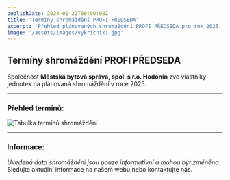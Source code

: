 ```yaml
---
publishDate: 2024-01-22T00:00:00Z
title: 'Termíny shromáždění PROFI PŘEDSEDA'
excerpt: 'Přehled plánovaných shromáždění PROFI PŘEDSEDA pro rok 2025, organizovaných společností Městská bytová správa Hodonín.'
image: '/assets/images/vykricnik1.jpg'
---
```


## Termíny shromáždění PROFI PŘEDSEDA

Společnost **Městská bytová správa, spol. s r.o. Hodonín** zve vlastníky jednotek na plánovaná shromáždění v roce 2025.

---

### Přehled termínů:

![Tabulka termínů shromáždění](/assets/images/terminy-svj.jpeg)

---

### Informace:

_Uvedená data shromáždění jsou pouze informativní a mohou být změněna._ Sledujte aktuální informace na našem webu nebo kontaktujte nás.
